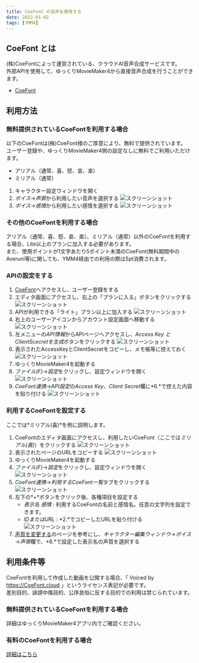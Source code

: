 ```yaml
---
title: CoeFont の音声を使用する
date: 2022-01-02
tags: [YMM4]
---
```

## CoeFont とは
(株)CoeFontによって運営されている、クラウドAI音声合成サービスです。  
外部APIを使用して、ゆっくりMovieMaker4から直接音声合成を行うことができます。
- [CoeFont](https://coefont.cloud/)

## 利用方法
### 無料提供されているCoeFontを利用する場合
以下のCoeFontは(株)CoeFont様のご厚意により、無料で提供されています。  
ユーザー登録や、ゆっくりMovieMaker4側の設定なしに無料でご利用いただけます。
- アリアル（通常、喜、怒、哀、楽）
- ミリアル（通常）
1. キャラクター設定ウィンドウを開く
1. *ボイス*→*声質*から利用したい音声を選択する
![スクリーンショット](CoeFontを利用する_4051.png)
1. *ボイス*→*感情*から利用したい感情を選択する
![スクリーンショット](CoeFontを利用する_4227.png)

### その他のCoeFontを利用する場合
アリアル（通常、喜、怒、哀、楽）、ミリアル（通常）以外のCoeFontを利用する場合、Lite以上のプランに加入する必要があります。  
また、使用ポイントが1文字あたり5ポイント未満のCoeFont(無料期間中のAveruni等)に関しても、YMM4経由での利用の際は5pt消費されます。

### APIの設定をする
1. [CoeFont](https://coefont.cloud/)へアクセスし、ユーザー登録をする
1. エディタ画面にアクセスし、右上の「プランに入る」ボタンをクリックする
![スクリーンショット](CoeFontを利用する_5142.png)
1. APIが利用できる「ライト」プラン以上に加入する
![スクリーンショット](CoeFontを利用する_5544.png)
1. 右上のユーザーアイコンからアカウント設定画面へ移動する
![スクリーンショット](CoeFontを利用する_0130.png)
1. 左メニューの*API情報*からAPIページへアクセスし、*Access Key と ClientScecretを生成*ボタンをクリックする
![スクリーンショット](CoeFontを利用する_4723.png)
1. 表示されたAccessKeyとClientSecretをコピーし、メモ帳等に控えておく
![スクリーンショット](CoeFontを利用する_0840.png)
1. ゆっくりMovieMaker4を起動する
1. *ファイル(F)*→*設定*をクリックし、設定ウィンドウを開く
![スクリーンショット](CoeFontを利用する_1012.png)
1. *CoeFont連携*→*API設定*の*Access Key*、*Client Secret*欄に*6.*で控えた内容を貼り付ける
![スクリーンショット](CoeFontを利用する_4508.png)

### 利用するCoeFontを設定する
ここでは*ミリアル(喜)*を例に説明します。
1. CoeFontのエディタ画面にアクセスし、利用したいCoeFont（ここでは*ミリアル(喜)*）をクリックする
![スクリーンショット](CoeFontを利用する_2131.png)
1. 表示されたページのURLをコピーする
![スクリーンショット](CoeFontを利用する_5517.png)
1. ゆっくりMovieMaker4を起動する
1. *ファイル(F)*→*設定*をクリックし、設定ウィンドウを開く
![スクリーンショット](CoeFontを利用する_1012.png)
1. *CoeFont連携*→*利用するCoeFont一覧*タブをクリックする
![スクリーンショット](CoeFontを利用する_5519.png)
1. 左下の*+*ボタンをクリック後、各種項目を設定する
   - *表示名* *感情* : 利用するCoeFontの名前と感情名。任意の文字列を設定できます。
   - *IDまたはURL* : *2.*でコピーしたURLを貼り付ける
![スクリーンショット](CoeFontを利用する_4945.png)
1. [声質を変更する](/ymm4/faq/ゆっくりボイス/声質を変更する/)のページを参考にし、*キャラクター編集ウィンドウ*→*ボイス*→*声質*欄で、*6.*で設定した表示名の声質を選択する

## 利用条件等
CoeFontを利用して作成した動画を公開する場合、「 Voiced by https://CoeFont.cloud 」というライセンス表記が必要です。  
差別目的、誹謗中傷目的、公序良俗に反する目的での利用は禁じられています。  

### 無料提供されているCoeFontを利用する場合
詳細はゆっくりMovieMaker4アプリ内でご確認ください。
### 有料のCoeFontを利用する場合
[詳細はこちら](https://coefont.cloud/termsOfUse)
